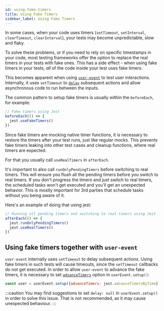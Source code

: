 ```yaml
---
id: using-fake-timers
title: Using Fake Timers
sidebar_label: Using Fake Timers
---
```


In some cases, when your code uses timers (`setTimeout`, `setInterval`,
`clearTimeout`, `clearInterval`), your tests may become unpredictable, slow and
flaky.

To solve these problems, or if you need to rely on specific timestamps in your
code, most testing frameworks offer the option to replace the real timers in
your tests with fake ones. This has a side effect - when using fake timers in
your tests, _all_ of the code inside your test uses fake timers.

This becomes apparent when using [`user-event`](user-event/intro.mdx) to test
user interactions. Internally, it uses `setTimeout` to
[`delay`](user-event/options.mdx#delay) subsequent actions and allow
asynchronous code to run between the inputs.

The common pattern to setup fake timers is usually within the `beforeEach`, for
example:

```js
// Fake timers using Jest
beforeEach(() => {
  jest.useFakeTimers()
})
```

Since fake timers are mocking native timer functions, it is necessary to restore
the timers after your test runs, just like regular mocks. This prevents fake
timers leaking into other test cases and cleanup functions, where real timers
are expected.

For that you usually call `useRealTimers` in `afterEach`.

It's important to also call `runOnlyPendingTimers` before switching to real
timers. This will ensure you flush all the pending timers before you switch to
real timers. If you don't progress the timers and just switch to real timers,
the scheduled tasks won't get executed and you'll get an unexpected behavior.
This is mostly important for 3rd parties that schedule tasks without you being
aware of it.

Here's an example of doing that using jest:

```js
// Running all pending timers and switching to real timers using Jest
afterEach(() => {
  jest.runOnlyPendingTimers()
  jest.useRealTimers()
})
```

## Using fake timers together with `user-event`

`user-event` internally uses `setTimeout` to delay subsequent actions. Using
fake timers in such tests will cause timeouts, since the `setTimeout` callbacks
do not get executed. In order to allow `user-event` to advance the fake timers,
it is necessary to set [`advanceTimers`](user-event/options.mdx#advancetimers)
option in `userEvent.setup()`:

```js
const user = userEvent.setup({advanceTimers: jest.advanceTimersByTime})
```

:::caution
You may find suggestions to set `delay: null` in `userEvent.setup()` in
order to solve this issue. That is not recommended, as it may cause unexpected
behaviour.
:::
